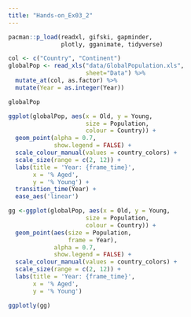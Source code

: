 ```yaml
---
title: "Hands-on_Ex03_2"
---
```


```r
pacman::p_load(readxl, gifski, gapminder,
               plotly, gganimate, tidyverse)
```


```r
col <- c("Country", "Continent")
globalPop <- read_xls("data/GlobalPopulation.xls",
                      sheet="Data") %>%
  mutate_at(col, as.factor) %>%
  mutate(Year = as.integer(Year))
```

```r
globalPop
```

````r
ggplot(globalPop, aes(x = Old, y = Young, 
                      size = Population, 
                      colour = Country)) +
  geom_point(alpha = 0.7, 
             show.legend = FALSE) +
  scale_colour_manual(values = country_colors) +
  scale_size(range = c(2, 12)) +
  labs(title = 'Year: {frame_time}', 
       x = '% Aged', 
       y = '% Young') +
  transition_time(Year) +
  ease_aes('linear')
````

````r
gg <-ggplot(globalPop, aes(x = Old, y = Young, 
                      size = Population, 
                      colour = Country)) +
  geom_point(aes(size = Population,
                 frame = Year), 
             alpha = 0.7, 
             show.legend = FALSE) +
  scale_colour_manual(values = country_colors) +
  scale_size(range = c(2, 12)) +
  labs(title = 'Year: {frame_time}', 
       x = '% Aged', 
       y = '% Young')

ggplotly(gg)
````